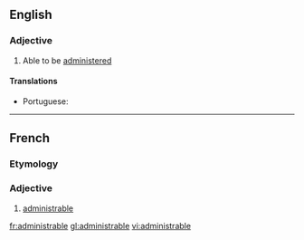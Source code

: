 ==English==

===Adjective===
{{en-adj}}
# Able to be [[administered]]

====Translations====
{{trans-top|able to be administered}}
* Portuguese: {{t|pt|administrável}}
{{trans-mid}}
{{trans-bottom}}

----

==French==

===Etymology===
{{suffix|administer|able|lang=fr}}

===Adjective===
{{fr-adj|mf}}

# [[#English|administrable]]

[[fr:administrable]]
[[gl:administrable]]
[[vi:administrable]]